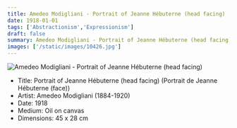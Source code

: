 ```yaml
---
title: Amedeo Modigliani - Portrait of Jeanne Hébuterne (head facing)
date: 1918-01-01
tags: ['Abstractionism','Expressionism']
draft: false
summary: Amedeo Modigliani - Portrait of Jeanne Hébuterne (head facing) (Portrait de Jeanne Hébuterne (face))
images: ['/static/images/10426.jpg']
---
```


![Amedeo Modigliani - Portrait of Jeanne Hébuterne (head facing)](/static/images/10426.jpg)

* Title: Portrait of Jeanne Hébuterne (head facing) (Portrait de Jeanne Hébuterne (face))
* Artist: Amedeo Modigliani (1884-1920)
* Date: 1918
* Medium: Oil on canvas
* Dimensions: 45 x 28 cm


